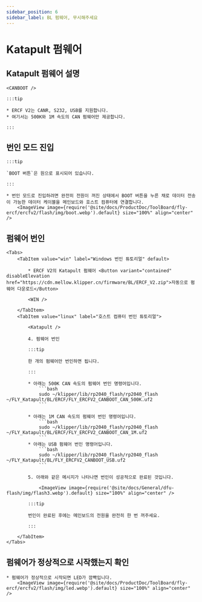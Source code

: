 ```yaml
---
sidebar_position: 6
sidebar_label: BL 펌웨어, 무시해주세요
---
```







# Katapult 펌웨어

## Katapult 펌웨어 설명

    <CANBOOT />

    :::tip

    * ERCF V2는 CANR, S232, USB를 지원합니다.
    * 여기서는 500K와 1M 속도의 CAN 펌웨어만 제공합니다.

    :::

## 번인 모드 진입

    :::tip

    `BOOT 버튼`은 원으로 표시되어 있습니다.

    :::

    * 번인 모드로 진입하려면 완전히 전원이 꺼진 상태에서 BOOT 버튼을 누른 채로 데이터 전송이 가능한 데이터 케이블을 메인보드와 호스트 컴퓨터에 연결합니다.
        <ImageView image={require('@site/docs/ProductDoc/ToolBoard/fly-ercf/ercfv2/flash/img/boot.webp').default} size="100%" align="center" />

## 펌웨어 번인
    <Tabs>
        <TabItem value="win" label="Windows 번인 튜토리얼" default>

            * ERCF V2의 Katapult 펌웨어 <Button variant="contained" disableElevation href="https://cdn.mellow.klipper.cn/firmware/BL/ERCF_V2.zip">자동으로 펌웨어 다운로드</Button>

            <WIN />
            
        </TabItem>
        <TabItem value="linux" label="호스트 컴퓨터 번인 튜토리얼">
            
            <Katapult />

            4. 펌웨어 번인

            :::tip

            한 개의 펌웨어만 번인하면 됩니다.

            :::

            * 아래는 500K CAN 속도의 펌웨어 번인 명령어입니다.
                ```bash
                sudo ~/klipper/lib/rp2040_flash/rp2040_flash ~/FLY_Katapult/BL/ERCF/FLY_ERCFV2_CANBOOT_CAN_500K.uf2
                ```
                       
            * 아래는 1M CAN 속도의 펌웨어 번인 명령어입니다.
                ```bash
                sudo ~/klipper/lib/rp2040_flash/rp2040_flash ~/FLY_Katapult/BL/ERCF/FLY_ERCFV2_CANBOOT_CAN_1M.uf2
                ```
            * 아래는 USB 펌웨어 번인 명령어입니다.
                ```bash
                sudo ~/klipper/lib/rp2040_flash/rp2040_flash ~/FLY_Katapult/BL/FLY_ERCFV2_CANBOOT_USB.uf2
                ```

            5. 아래와 같은 메시지가 나타나면 번인이 성공적으로 완료된 것입니다.

                <ImageView image={require('@site/docs/General/dfu-flash/img/flash3.webp').default} size="100%" align="center" />

            :::tip

            번인이 완료된 후에는 메인보드의 전원을 완전히 한 번 꺼주세요.

            :::

        </TabItem>
    </Tabs>

## 펌웨어가 정상적으로 시작했는지 확인

    * 펌웨어가 정상적으로 시작되면 LED가 깜빡입니다.
        <ImageView image={require('@site/docs/ProductDoc/ToolBoard/fly-ercf/ercfv2/flash/img/led.webp').default} size="100%" align="center" />